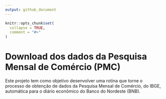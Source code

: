 ```yaml
---
output: github_document
---
```


<!-- README.md is generated from README.Rmd. Please edit that file -->

```r
knitr::opts_chunk$set(
  collapse = TRUE,
  comment = "#>"
)
```

# Download dos dados da Pesquisa Mensal de Comércio (PMC)

<!-- badges: start -->
<!-- badges: end -->

Este projeto tem como objetivo desenvolver uma rotina que torne o processo de obtenção de dados da Pesquisa Mensal de Comércio, do IBGE, automática para o diário econômico do Banco do Nordeste (BNB).

